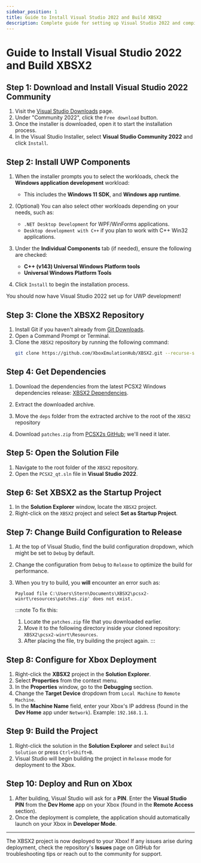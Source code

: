 ```yaml
---
sidebar_position: 1
title: Guide to Install Visual Studio 2022 and Build XBSX2
description: Complete guide for setting up Visual Studio 2022 and compiling XBSX2 for Xbox deployment
---
```


# Guide to Install Visual Studio 2022 and Build XBSX2

## Step 1: Download and Install Visual Studio 2022 Community

1. Visit the [Visual Studio Downloads](https://visualstudio.microsoft.com/downloads/) page.
2. Under "Community 2022", click the `Free download` button.
3. Once the installer is downloaded, open it to start the installation process.
4. In the Visual Studio Installer, select **Visual Studio Community 2022** and click `Install`.

## Step 2: Install UWP Components

1. When the installer prompts you to select the workloads, check the **Windows application development** workload:
    - This includes the **Windows 11 SDK**, and **Windows app runtime**.

2. (Optional) You can also select other workloads depending on your needs, such as:
    - `.NET Desktop Development` for WPF/WinForms applications.
    - `Desktop development with C++` if you plan to work with C++ Win32 applications.

3. Under the **Individual Components** tab (if needed), ensure the following are checked:
    - **C++ (v143) Universal Windows Platform tools**
    - **Universal Windows Platform Tools**

4. Click `Install` to begin the installation process.

You should now have Visual Studio 2022 set up for UWP development!

## Step 3: Clone the XBSX2 Repository

1. Install Git if you haven't already from [Git Downloads](https://git-scm.com/downloads).
2. Open a Command Prompt or Terminal.
3. Clone the `XBSX2` repository by running the following command:
    ```bash
    git clone https://github.com/XboxEmulationHub/XBSX2.git --recurse-submodules
    ```

## Step 4: Get Dependencies

1. Download the dependencies from the latest PCSX2 Windows dependencies release:
   [XBSX2 Dependencies](https://github.com/XboxEmulationHub/xbsx2-dependencies/releases).

2. Extract the downloaded archive.

3. Move the `deps` folder from the extracted archive to the root of the `XBSX2` repository

4. Download `patches.zip` from [PCSX2s GitHub](https://github.com/PCSX2/pcsx2_patches/releases/tag/latest); we'll need it later.

## Step 5: Open the Solution File

1. Navigate to the root folder of the `XBSX2` repository.
2. Open the `PCSX2_qt.sln` file in **Visual Studio 2022**.

## Step 6: Set XBSX2 as the Startup Project

1. In the **Solution Explorer** window, locate the `XBSX2` project.
2. Right-click on the `XBSX2` project and select **Set as Startup Project**.

## Step 7: Change Build Configuration to Release

1. At the top of Visual Studio, find the build configuration dropdown, which might be set to `Debug` by default.
2. Change the configuration from `Debug` to `Release` to optimize the build for performance.
3. When you try to build, you **will** encounter an error such as:
   ```
   Payload file C:\Users\Stern\Documents\XBSX2\pcsx2-winrt\resources\patches.zip' does not exist.
   ```

   :::note
   To fix this:
   1. Locate the `patches.zip` file that you downloaded earlier.
   2. Move it to the following directory inside your cloned repository: `XBSX2\pcsx2-winrt\Resources`.
   3. After placing the file, try building the project again.
   :::

## Step 8: Configure for Xbox Deployment

1. Right-click the **XBSX2** project in the **Solution Explorer**.
2. Select **Properties** from the context menu.
3. In the **Properties** window, go to the **Debugging** section.
4. Change the **Target Device** dropdown from `Local Machine` to `Remote Machine`.
5. In the **Machine Name** field, enter your Xbox's IP address (found in the **Dev Home** app under `Network`). Example: `192.168.1.1`.

## Step 9: Build the Project

1. Right-click the solution in the **Solution Explorer** and select `Build Solution` or press `Ctrl+Shift+B`.
2. Visual Studio will begin building the project in `Release` mode for deployment to the Xbox.

## Step 10: Deploy and Run on Xbox

1. After building, Visual Studio will ask for a **PIN**. Enter the **Visual Studio PIN** from the **Dev Home** app on your Xbox (found in the **Remote Access** section).
2. Once the deployment is complete, the application should automatically launch on your Xbox in **Developer Mode**.


---

The XBSX2 project is now deployed to your Xbox! If any issues arise during deployment, check the repository's **Issues** page on GitHub for troubleshooting tips or reach out to the community for support.
